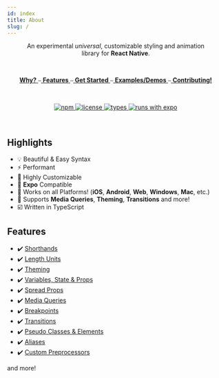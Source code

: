 ```yaml
---
id: index
title: About
slug: /
---
```


<p align='center'>
  An experimental <em>universal</em>, customizable styling and animation <br />
  library for <strong>React Native</strong>.
</p>
<br />

<p align='center'>
  <a href='#why' style={{ margin: 5 }}>
    <strong>Why?</strong>
  </a>
  ⎯<a href='#features' style={{ margin: 5 }}>
    <strong>Features</strong>
  </a>⎯<a href='/docs/get-started' style={{ margin: 5 }}>
    <strong>Get Started</strong>
  </a>⎯<a href='https://skyle.js.org' style={{ margin: 5 }}>
    <strong>Examples/Demos</strong>
  </a>⎯<a href='https://github.com/skylejs/skyle#contributing' style={{ margin: 5 }}>
    <strong>Contributing!</strong>
  </a>
</p>
<br />

<p align='center'>
  <a href='https://www.npmjs.com/package/skyle'>
    <img src='https://img.shields.io/npm/v/skyle?style=flat-square' alt='npm' />
  </a>
  <a href='https://www.npmjs.com/package/skyle'>
    <img src='https://img.shields.io/npm/l/skyle?style=flat-square' alt='license' />
  </a>
  <a href='https://www.npmjs.com/package/skyle'>
    <img src='https://img.shields.io/badge/types-included-blue?style=flat-square' alt='types' />
  </a>
  <a href='https://expo.io/@skylejs/skyle-example'>
    <img
      src='https://img.shields.io/badge/Runs%20with%20Expo-4630EB.svg?style=flat-square&logo=EXPO&labelColor=f3f3f3&logoColor=000'
      alt='runs with expo'
    />
  </a>
</p>

<br />

## Highlights

- 💡 Beautiful & Easy Syntax
- ⚡ Performant
- 🎨 Highly Customizable
- 🔼 **Expo** Compatible
- 🧩 Works on all Platforms! (**iOS**, **Android**, **Web**, **Windows**, **Mac**, etc.)
- 🌟 Supports **Media Queries**, **Theming**, **Transitions** and more!
- ☑️ Written in TypeScript

## Features

- ✔️ [Shorthands](features/shorthands.mdx)
- ✔️ [Length Units](features/units.mdx)
- ✔️ [Theming](features/theming.mdx)
- ✔️ [Variables, State & Props](features/variables.mdx)
- ✔️ [Spread Props](features/spread-props.mdx)
- ✔️ [Media Queries](features/media-queries.mdx)
- ✔️ [Breakpoints](features/breakpoints.mdx)
- ✔️ [Transitions](features/transitions.mdx)
- ✔️ [Pseudo Classes & Elements](features/pseudos.mdx)
- ✔️ [Aliases](features/aliases.mdx)
- ✔️ [Custom Preprocessors](features/preprocessors.mdx)

and more!
